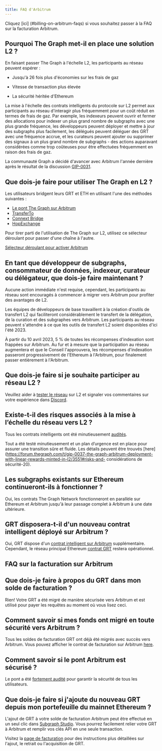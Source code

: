 ```yaml
---
title: FAQ d'Arbitrum
---
```


Cliquez [ici] \(#billing-on-arbitrum-faqs) si vous souhaitez passer à la FAQ sur la facturation Arbitrum.

## Pourquoi The Graph met-il en place une solution L2 ?

En faisant passer The Graph à l'échelle L2, les participants au réseau peuvent espérer :

- Jusqu'à 26 fois plus d'économies sur les frais de gaz

- Vitesse de transaction plus élevée

- La sécurité héritée d'Ethereum

La mise à l'échelle des contrats intelligents du protocole sur L2 permet aux participants au réseau d'interagir plus fréquemment pour un coût réduit en termes de frais de gaz. Par exemple, les indexeurs peuvent ouvrir et fermer des allocations pour indexer un plus grand nombre de subgraphs avec une plus grande fréquence, les développeurs peuvent déployer et mettre à jour des subgraphs plus facilement, les délégués peuvent déléguer des GRT avec une fréquence accrue, et les curateurs peuvent ajouter ou supprimer des signaux à un plus grand nombre de subgraphs - des actions auparavant considérées comme trop coûteuses pour être effectuées fréquemment en raison des frais de gaz.

La communauté Graph a décidé d'avancer avec Arbitrum l'année dernière après le résultat de la discussion [GIP-0031](https://forum.thegraph.com/t/gip-0031-arbitrum-grt-bridge/3305).

## Que dois-je faire pour utiliser The Graph en L2 ?

Les utilisateurs bridgent leurs GRT et ETH en utilisant l'une des méthodes suivantes :

- [Le pont The Graph sur Arbitrum](https://bridge.arbitrum.io/?l2ChainId=42161)
- [TransferTo](https://transferto.xyz/swap)
- [Connext Bridge](https://bridge.connext.network/)
- [HopExchange ](https://app.hop.exchange/#/send?token=ETH)

Pour tirer parti de l'utilisation de The Graph sur L2, utilisez ce sélecteur déroulant pour passer d'une chaîne à l'autre.

[Sélecteur déroulant pour activer Arbitrum](/img/arbitrum-screenshot-toggle.png)

## En tant que développeur de subgraphs, consommateur de données, indexeur, curateur ou délégateur, que dois-je faire maintenant ?

Aucune action immédiate n'est requise, cependant, les participants au réseau sont encouragés à commencer à migrer vers Arbitrum pour profiter des avantages de L2.

Les équipes de développeurs de base travaillent à la création d'outils de transfert L2 qui faciliteront considérablement le transfert de la délégation, de la curation et des subgraphes vers Arbitrum. Les participants au réseau peuvent s'attendre à ce que les outils de transfert L2 soient disponibles d'ici l'été 2023.

À partir du 10 avril 2023, 5 % de toutes les récompenses d'indexation sont frappées sur Arbitrum. Au fur et à mesure que la participation au réseau augmentera et que le Conseil l'approuvera, les récompenses d'indexation passeront progressivement de l'Ethereum à l'Arbitrum, pour finalement passer entièrement à l'Arbitrum.

## Que dois-je faire si je souhaite participer au réseau L2 ?

Veuillez aider à [tester le réseau](https://testnet.thegraph.com/explorer) sur L2 et signaler vos commentaires sur votre expérience dans [Discord](https://discord.gg/graphprotocol).

## Existe-t-il des risques associés à la mise à l’échelle du réseau vers L2 ?

Tous les contrats intelligents ont été minutieusement [audités](https://github.com/graphprotocol/contracts/blob/dev/audits/OpenZeppelin/2022-07-graph-arbitrum-bridge-audit.pdf).

Tout a été testé minutieusement et un plan d’urgence est en place pour assurer une transition sûre et fluide. Les détails peuvent être trouvés [here]\(https://forum.thegraph.com/t/gip-0037-the-graph-arbitrum-deployment-with-linear-rewards-minted-in-l2/3551#risks-and- considérations de sécurité-20).

## Les subgraphs existants sur Ethereum continueront-ils à fonctionner ?

Oui, les contrats The Graph Network fonctionneront en parallèle sur Ethereum et Arbitrum jusqu'à leur passage complet à Arbitrum à une date ultérieure.

## GRT disposera-t-il d'un nouveau contrat intelligent déployé sur Arbitrum ?

Oui, GRT dispose d'un [contrat intelligent sur Arbitrum](https://arbiscan.io/address/0x9623063377ad1b27544c965ccd7342f7ea7e88c7) supplémentaire. Cependant, le réseau principal Ethereum [contrat GRT](https://etherscan.io/token/0xc944e90c64b2c07662a292be6244bdf05cda44a7) restera opérationnel.

## FAQ sur la facturation sur Arbitrum

## Que dois-je faire à propos du GRT dans mon solde de facturation ?

Rien! Votre GRT a été migré de manière sécurisée vers Arbitrum et est utilisé pour payer les requêtes au moment où vous lisez ceci.

## Comment savoir si mes fonds ont migré en toute sécurité vers Arbitrum ?

Tous les soldes de facturation GRT ont déjà été migrés avec succès vers Arbitrum. Vous pouvez afficher le contrat de facturation sur Arbitrum [here](https://arbiscan.io/address/0x1B07D3344188908Fb6DEcEac381f3eE63C48477a).

## Comment savoir si le pont Arbitrum est sécurisé ?

Le pont a été [fortement audité](https://code4rena.com/contests/2022-10-the-graph-l2-bridge-contest) pour garantir la sécurité de tous les utilisateurs.

## Que dois-je faire si j'ajoute du nouveau GRT depuis mon portefeuille du mainnet Ethereum ?

L'ajout de GRT à votre solde de facturation Arbitrum peut être effectué en un seul clic dans [Subgraph Studio](https://thegraph.com/studio/). Vous pourrez facilement relier votre GRT à Arbitrum et remplir vos clés API en une seule transaction.

Visitez la [page de facturation](https://thegraph.com/docs/en/billing/) pour des instructions plus détaillées sur l'ajout, le retrait ou l'acquisition de GRT.

